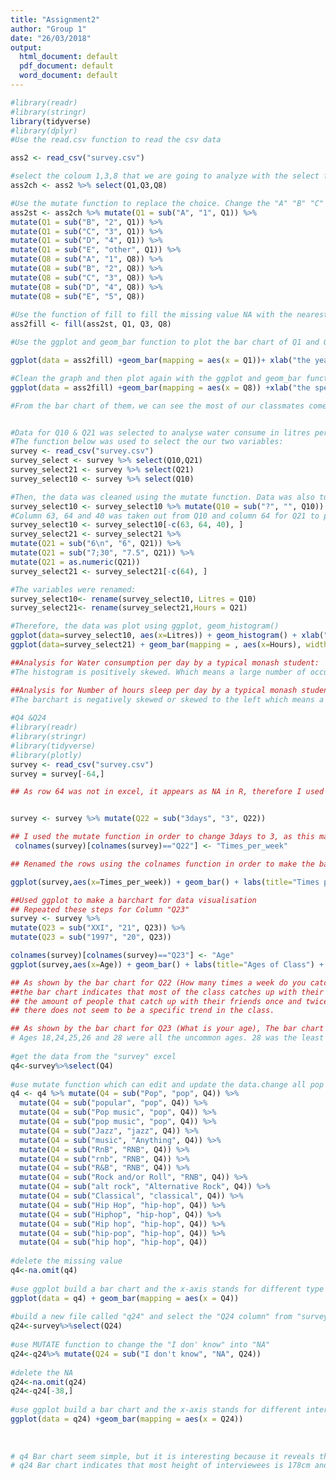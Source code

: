 ```yaml
---
title: "Assignment2"
author: "Group 1"
date: "26/03/2018"
output:
  html_document: default
  pdf_document: default
  word_document: default
---
```

```r
#library(readr)
#library(stringr)
library(tidyverse)
#library(dplyr)
#Use the read.csv function to read the csv data

ass2 <- read_csv("survey.csv")

#select the coloum 1,3,8 that we are going to analyze with the select function
ass2ch <- ass2 %>% select(Q1,Q3,Q8)

#Use the mutate function to replace the choice. Change the "A" "B" "C" "D" into "1" "2" "3" "4" in Q1 and change "E" into "other". Replace the change and change the  "A" "B" "C" "D" "E" into "1" "2" "3" "4" "5"
ass2st <- ass2ch %>% mutate(Q1 = sub("A", "1", Q1)) %>% 
mutate(Q1 = sub("B", "2", Q1)) %>%
mutate(Q1 = sub("C", "3", Q1)) %>% 
mutate(Q1 = sub("D", "4", Q1)) %>%
mutate(Q1 = sub("E", "other", Q1)) %>% 
mutate(Q8 = sub("A", "1", Q8)) %>% 
mutate(Q8 = sub("B", "2", Q8)) %>% 
mutate(Q8 = sub("C", "3", Q8)) %>% 
mutate(Q8 = sub("D", "4", Q8)) %>% 
mutate(Q8 = sub("E", "5", Q8))
  
#Use the function of fill to fill the missing value NA with the nearest value of Q1, Q2, Q3
ass2fill <- fill(ass2st, Q1, Q3, Q8)

#Use the ggplot and geom_bar function to plot the bar chart of Q1 and Q8 individually and use xlab and ylab function to lable the x axis and y axis 

ggplot(data = ass2fill) +geom_bar(mapping = aes(x = Q1))+ xlab("the year of student") + ylab("the person of the choice(persons)") 

#Clean the graph and then plot again with the ggplot and geom_bar function
ggplot(data = ass2fill) +geom_bar(mapping = aes(x = Q8)) +xlab("the spending hour of study(hours)") + ylab("the person of the choice(persons)")

#From the bar chart of them，we can see the most of our classmates come from year 2 and 3 as most of us may still find their interest. Besides, it may because this uni is not every easy for the freshman. Apart from that, the hours spending in study shows us that most of the students study quite hard and considering most of us is in year2 and 3 so consequently it may reveal that the study load is quite heavy in year2 and 3.   


#Data for Q10 & Q21 was selected to analyse water consume in litres per day and number of hours sleep per day for students in the class.
#The function below was used to select the our two variables:
survey <- read_csv("survey.csv")
survey_select <- survey %>% select(Q10,Q21)
survey_select21 <- survey %>% select(Q21)
survey_select10 <- survey %>% select(Q10)

#Then, the data was cleaned using the mutate function. Data was also turned to numeric form.
survey_select10 <- survey_select10 %>% mutate(Q10 = sub("?", "", Q10)) %>% mutate(Q10 = as.numeric(Q10))
#Column 63, 64 and 40 was taken out from Q10 and column 64 for Q21 to plot a  Histogram
survey_select10 <- survey_select10[-c(63, 64, 40), ] 
survey_select21 <- survey_select21 %>% 
mutate(Q21 = sub("6\n", "6", Q21)) %>%
mutate(Q21 = sub("7;30", "7.5", Q21)) %>% 
mutate(Q21 = as.numeric(Q21))
survey_select21 <- survey_select21[-c(64), ]

#The variables were renamed:
survey_select10<- rename(survey_select10, Litres = Q10)
survey_select21<- rename(survey_select21,Hours = Q21)

#Therefore, the data was plot using ggplot, geom_histogram()
ggplot(data=survey_select10, aes(x=Litres)) + geom_histogram() + xlab("Litres") + ylab("Number of students") + labs(title="Water consumption per day")
ggplot(data=survey_select21) + geom_bar(mapping = , aes(x=Hours), width = 0.8) + xlab("Hours") + ylab("Number of students") + labs(title="Number of hours sleep per day")

##Analysis for Water consumption per day by a typical monash student:
#The histogram is positively skewed. Which means a large number of occurrences in the lower, left side and few in the upper, right side. All values are greater than zero and therefore it can be concluded that more students drink less than 3L of water per day but more or equal to 1L.

##Analysis for Number of hours sleep per day by a typical monash student:
#The barchart is negatively skewed or skewed to the left which means a large number of occurrences in the upper, right side and few in the lower, left side. The average student sleeps per day is 7-8hrs.
 
#Q4 &Q24
#library(readr)
#library(stringr)
#library(tidyverse)
#library(plotly)
survey <- read_csv("survey.csv")
survey = survey[-64,]

## As row 64 was not in excel, it appears as NA in R, therefore I used this function to omit this row entirely.


survey <- survey %>% mutate(Q22 = sub("3days", "3", Q22))

## I used the mutate function in order to change 3days to 3, as this makes the values consistent throughout the survey, in column "Q22", as all the other values were a single number.
 colnames(survey)[colnames(survey)=="Q22"] <- "Times_per_week"

## Renamed the rows using the colnames function in order to make the barchart more visually understandable.

ggplot(survey,aes(x=Times_per_week)) + geom_bar() + labs(title="Times per week individuals catch up with friends") + ylab("Number of Students")

##Used ggplot to make a barchart for data visualisation
## Repeated these steps for Column "Q23"
survey <- survey %>% 
mutate(Q23 = sub("XXI", "21", Q23)) %>%
mutate(Q23 = sub("1997", "20", Q23))

colnames(survey)[colnames(survey)=="Q23"] <- "Age"
ggplot(survey,aes(x=Age)) + geom_bar() + labs(title="Ages of Class") + ylab("Number of Students")

## As shown by the bar chart for Q22 (How many times a week do you catch up with friends),
##the bar chart indicates that most of the class catches up with their friends 3 times a week
## the amount of people that catch up with their friends once and twice a week are the same
## there does not seem to be a specific trend in the class.

## As shown by the bar chart for Q23 (What is your age), The bar chart indicates a trend,where the age in the class is most concentrated at ages 19,20, and 21, with the most students at age 20, and 19 and 21 being equal. Ages 22 and 23 were also almost equally common as each other. 
# Ages 18,24,25,26 and 28 were all the uncommon ages. 28 was the least common age with only 1 person
 
#get the data from the "survey" excel
q4<-survey%>%select(Q4)
 
#use mutate function which can edit and update the data.change all pop music type into "Pop",change all hip-hop music type into "Hip-hop",and adjust and append other variable's format.
q4 <- q4 %>% mutate(Q4 = sub("Pop", "pop", Q4)) %>%
  mutate(Q4 = sub("popular", "pop", Q4)) %>%
  mutate(Q4 = sub("Pop music", "pop", Q4)) %>%
  mutate(Q4 = sub("pop music", "pop", Q4)) %>%
  mutate(Q4 = sub("Jazz", "jazz", Q4)) %>%
  mutate(Q4 = sub("music", "Anything", Q4)) %>%
  mutate(Q4 = sub("RnB", "RNB", Q4)) %>%
  mutate(Q4 = sub("rnb", "RNB", Q4)) %>%
  mutate(Q4 = sub("R&B", "RNB", Q4)) %>%
  mutate(Q4 = sub("Rock and/or Roll", "RNB", Q4)) %>%
  mutate(Q4 = sub("alt rock", "Alternative Rock", Q4)) %>%
  mutate(Q4 = sub("Classical", "classical", Q4)) %>%
  mutate(Q4 = sub("Hip Hop", "hip-hop", Q4)) %>%
  mutate(Q4 = sub("Hiphop", "hip-hop", Q4)) %>%
  mutate(Q4 = sub("Hip hop", "hip-hop", Q4)) %>%
  mutate(Q4 = sub("hip-pop", "hip-hop", Q4)) %>%
  mutate(Q4 = sub("hip hop", "hip-hop", Q4))
 
#delete the missing value
q4<-na.omit(q4)
 
#use ggplot build a bar chart and the x-axis stands for different type of music that interveiwee's like,and y-axis stands for the number of the interveiwees.
ggplot(data = q4) + geom_bar(mapping = aes(x = Q4))
 
#build a new file called "q24" and select the "Q24 column" from "survey" file then put "Q24 column" into new file "q24"
q24<-survey%>%select(Q24)
 
#use MUTATE function to change the "I don' know" into "NA"
q24<-q24%>% mutate(Q24 = sub("I don't know", "NA", Q24))
 
#delete the NA
q24<-na.omit(q24)
q24<-q24[-38,]
 
#use ggplot build a bar chart and the x-axis stands for different interveiwee's heights,and y-axis stands for the number of the interveiwees.
ggplot(data = q24) +geom_bar(mapping = aes(x = Q24))
 
 
 
# q4 Bar chart seem simple, but it is interesting because it reveals the people's different preferences in listening to music.It is obviously that most of people prefer to listen pop music and R&B take the second place which is same as hip-hop's persentage in the preference of music
# q24 Bar chart indicates that most height of interviewees is 178cm and the 160cm, 172cm, 180cm, 182cm height of interviewees are very popular.Therefore,the height between 158cm-183cm takes the dominant position in the interviewees.
```

